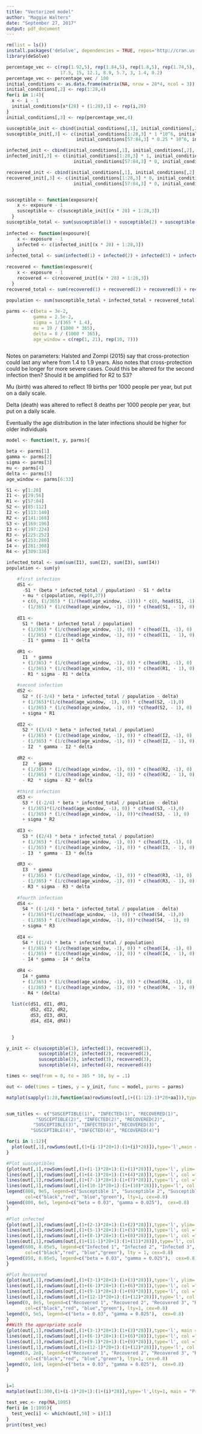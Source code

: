 ```yaml
---
title: "Vectorized model"
author: "Maggie Walters"
date: "September 27, 2017"
output: pdf_document
---
```

```r
rm(list = ls())
install.packages('deSolve', dependencies = TRUE, repos='http://cran.us.r-project.org')
library(deSolve)

```

```r
percentage_vec <- c(rep(1.92,5), rep(1.84,5), rep(1.8,5), rep(1.74,5),
                    17.5, 15, 12.1, 8.9, 5.7, 3, 1.4, 0.2)
percentage_vec <- percentage_vec / 100
initial_conditions <- as.data.frame(matrix(NA, nrow = 28*4, ncol = 3))
initial_conditions[,2] <- rep(1:28,4)
for(i in 1:4){
  x <- i - 1
  initial_conditions[x*(28) + (1:28),1] <- rep(i,28)
}
initial_conditions[,3] <- rep(percentage_vec,4)

susceptible_init <- cbind(initial_conditions[,1], initial_conditions[,2], rep(NA, 112))
susceptible_init[,3] <- c(initial_conditions[1:28,3] * 1 *10^6, initial_conditions[29:56,3] * 0.5 * 10^6, 
                          initial_conditions[57:84,3] * 0.25 * 10^6, initial_conditions[85:112,3] * 0.25 * 10^6)

infected_init <- cbind(initial_conditions[,1], initial_conditions[,2], rep(NA, 112))
infected_init[,3] <- c(initial_conditions[1:28,3] * 1, initial_conditions[29:56,3] * 0, 
                         initial_conditions[57:84,3] * 0, initial_conditions[85:112,3] * 0)

recovered_init <- cbind(initial_conditions[,1], initial_conditions[,2], rep(NA, 112))
recovered_init[,3] <- c(initial_conditions[1:28,3] * 0, initial_conditions[29:56,3] * 0, 
                         initial_conditions[57:84,3] * 0, initial_conditions[85:112,3] * 0)


susceptible <- function(exposure){
    x <- exposure - 1
    susceptible <- c(susceptible_init[(x * 28) + 1:28,3])
  }
susceptible_total <- sum(susceptible(1) + susceptible(2) + susceptible(3) + susceptible(4))
  
infected <- function(exposure){
    x <- exposure - 1
    infected <- c(infected_init[(x * 28) + 1:28,3])
  } 
infected_total <- sum(infected(1) + infected(2) + infected(3) + infected(4))
  
recovered <- function(exposure){
    x <- exposure - 1
    recovered <- c(recovered_init[(x * 28) + 1:28,3])
  } 
recovered_total <- sum(recovered(1) + recovered(2) + recovered(3) + recovered(4))
  
population <- sum(susceptible_total + infected_total + recovered_total)

parms <- c(beta = 3e-2,
          gamma = 2.5e-2,
          sigma = 1/(365 * 1.4),
          mu = 19 / (1000 * 365),
          delta = 8 / (1000 * 365),
          age_window = c(rep(1, 21), rep(10, 7)))



```

Notes on parameters:
Halsted and Zompi (2015) say that cross-protection could last any where from 1.4 to 1.9 years. Also notes that cross-protection could be longer for more severe cases. Could this be altered for the second infection then? Should it be amplified for R2 to S3?

Mu (birth) was altered to reflect 19 births per 1000 people per year, but put on a daily scale. 

Delta (death) was altered to reflect 8 deaths per 1000 people per year, but put on a daily scale. 

Eventually the age distribution in the later infections should be higher for older individuals

```r
model <- function(t, y, parms){

beta <- parms[1]
gamma <- parms[2]
sigma <- parms[3]
mu <- parms[4]
delta <- parms[5]
age_window <- parms[6:33]

S1 <- y[1:28]
I1 <- y[29:56]
R1 <- y[57:84]
S2 <- y[85:112]
I2 <- y[113:140]
R2 <- y[141:168]
S3 <- y[169:196]
I3 <- y[197:224]
R3 <- y[225:252]
S4 <- y[253:280]
I4 <- y[281:308]
R4 <- y[309:336]

infected_total <- sum(sum(I1), sum(I2), sum(I3), sum(I4))
population <- sum(y)

    #first infection
    dS1 <-  
      -S1 * (beta * infected_total / population) - S1 * delta 
      + mu * c(population, rep(0,27)) 
      + c(0, (1/365) * (1/(head(age_window, -1)))) * c(0, head(S1, -1))
      - (1/365) * (1/c(head(age_window, -1), 0)) * c(head(S1, - 1), 0)
    
    dI1 <- 
      S1 * (beta * infected_total / population)
      + (1/365) * (1/c(head(age_window, -1), 0)) * c(head(I1, -1), 0)
      - (1/365) * (1/c(head(age_window, -1), 0)) * c(head(I1, - 1), 0)
      - I1 * gamma - I1 * delta
    
    dR1 <-
      I1  * gamma 
      + (1/365) * (1/c(head(age_window, -1), 0)) * c(head(R1, -1), 0)
      - (1/365) * (1/c(head(age_window, -1), 0)) * c(head(R1, - 1), 0)
      - R1 * sigma - R1 * delta
    
    #second infection
    dS2 <- 
      S2 * ((-3/4) * beta * infected_total / population - delta) 
      + (1/365)*(1/c(head(age_window, -1), 0)) * c(head(S2, -1),0)
      - (1/365) * (1/c(head(age_window, -1), 0)) *c(head(S2, - 1), 0)
      + sigma * R1 
    
    dI2 <- 
      S2 * ((3/4) * beta * infected_total / population)
      + (1/365) * (1/c(head(age_window, -1), 0)) * c(head(I2, -1), 0)
      - (1/365) * (1/c(head(age_window, -1), 0)) * c(head(I2, - 1), 0)
      - I2  * gamma - I2 * delta
    
    dR2 <-  
      I2  * gamma  
      + (1/365) * (1/c(head(age_window, -1), 0)) * c(head(R2, -1), 0)
      - (1/365) * (1/c(head(age_window, -1), 0)) * c(head(R2, - 1), 0)
      - R2  * sigma - R2 * delta
    
    #third infection
    dS3 <- 
      S3 * ((-2/4) * beta * infected_total / population - delta) 
      + (1/365)*(1/c(head(age_window, -1), 0)) * c(head(S3, -1),0)
      - (1/365) * (1/c(head(age_window, -1), 0))*c(head(S3, - 1), 0) 
      + sigma * R2 
    
    dI3 <- 
      S3 * ((2/4) * beta * infected_total / population) 
      + (1/365) * (1/c(head(age_window, -1), 0)) * c(head(I3, -1), 0)
      - (1/365) * (1/c(head(age_window, -1), 0)) * c(head(I3, - 1), 0)
      - I3  * gamma - I3 * delta
    
    dR3 <- 
      I3  * gamma  
      + (1/365) * (1/c(head(age_window, -1), 0)) * c(head(R3, -1), 0)
      - (1/365) * (1/c(head(age_window, -1), 0)) * c(head(R3, - 1), 0)
      - R3 * sigma - R3 * delta
    
    #fourth infection
    dS4 <- 
      S4 * ((-1/4) * beta * infected_total / population - delta) 
      + (1/365)*(1/c(head(age_window, -1), 0)) * c(head(S4, -1),0)
      - (1/365) * (1/c(head(age_window, -1), 0))*c(head(S4, - 1), 0)
      + sigma * R3 
    
    dI4 <- 
      S4 * ((1/4) * beta * infected_total / population) 
      + (1/365) * (1/c(head(age_window, -1), 0)) * c(head(I4, -1), 0)
      - (1/365) * (1/c(head(age_window, -1), 0)) * c(head(I4, - 1), 0)
      - I4 * gamma - I4 * delta
    
    dR4 <- 
      I4 * gamma  
      + (1/365) * (1/c(head(age_window, -1), 0)) * c(head(R4, -1), 0)
      - (1/365) * (1/c(head(age_window, -1), 0)) * c(head(R4, - 1), 0)
      - R4 * (delta) 
    
  list(c(dS1, dI1, dR1,
         dS2, dI2, dR2,
         dS3, dI3, dR3,
         dS4, dI4, dR4))
  

  }
```


```r
y_init <- c(susceptible(1), infected(1), recovered(1),
            susceptible(2), infected(2), recovered(2),
            susceptible(3), infected(3), recovered(3),
            susceptible(4), infected(4), recovered(4))

times <- seq(from = 0, to = 365 * 10, by = .1)

out <- ode(times = times, y = y_init, func = model, parms = parms)


```


```r
matplot(sapply(1:28,function(aa)rowSums(out[,1+((1:12)-1)*28+aa])),type='l',lty=1)


sum_titles <- c("SUSCEPTIBLE(1)", "INFECTED(1)", "RECOVERED(1)",
           "SUSCEPTIBLE(2)", "INFECTED(2)", "RECOVERED(2)", 
          "SUSCEPTIBLE(3)", "INFECTED(3)","RECOVERED(3)", 
         "SUSCEPTIBLE(4)", "INFECTED(4)", "RECOVERED(4)")

for(i in 1:12){
  plot(out[,1],rowSums(out[,(1+(i-1)*28+1):(1+(i)*28)]),type='l',main = sum_titles[i], ylim= range(0:1e6))
}

#Plot susceptibles
{plot(out[,1],rowSums(out[,(1+(1-1)*28+1):(1+(1)*28)]),type='l', ylim= range(0:1e6), main = "Susceptible")
lines(out[,1],rowSums(out[,(1+(4-1)*28+1):(1+(4)*28)]),type='l', col ="red")
lines(out[,1],rowSums(out[,(1+(7-1)*28+1):(1+(7)*28)]),type='l', col ="blue")
lines(out[,1],rowSums(out[,(1+(10-1)*28+1):(1+(10)*28)]),type='l', col ="green")
legend(800, 9e5, legend=c("Susceptible 1", "Susceptible 2", "Susceptible 3", "Susceptible 4"),
       col=c("black","red", "blue","green"), lty=1, cex=0.8)
legend(800, 6e5, legend=c("beta = 0.03", "gamma = 0.025"),  cex=0.8)
}

#Plot infected
{plot(out[,1],rowSums(out[,(1+(2-1)*28+1):(1+(2)*28)]),type='l', ylim= range(0:1e6), main = "Infected")
lines(out[,1],rowSums(out[,(1+(5-1)*28+1):(1+(5)*28)]),type='l', col ="red")
lines(out[,1],rowSums(out[,(1+(8-1)*28+1):(1+(8)*28)]),type='l', col ="blue")
lines(out[,1],rowSums(out[,(1+(11-1)*28+1):(1+(11)*28)]),type='l', col ="green")
legend(600, 8.05e5, legend=c("Infected 1", "Infected 2", "Infected 3", "Infected 4"),
       col=c("black","red", "blue","green"), lty = 1, cex=0.8)
legend(850, 8.05e5, legend=c("beta = 0.03", "gamma = 0.025"),  cex=0.8)
}

#Plot Recovered
{plot(out[,1],rowSums(out[,(1+(3-1)*28+1):(1+(3)*28)]),type='l', ylim= range(0:1e6), main = "Recovered")
lines(out[,1],rowSums(out[,(1+(6-1)*28+1):(1+(6)*28)]),type='l', col ="red")
lines(out[,1],rowSums(out[,(1+(9-1)*28+1):(1+(9)*28)]),type='l', col ="blue")
lines(out[,1],rowSums(out[,(1+(12-1)*28+1):(1+(12)*28)]),type='l', col ="green")
legend(0, 8e5, legend=c("Recovered 1", "Recovered 2", "Recovered 3", "Recovered 4"),
       col=c("black","red", "blue","green"), lty=1, cex=0.8)
legend(0, 5e5, legend=c("beta = 0.03", "gamma = 0.025"),  cex=0.8)
}
##With the appropriate scale
{plot(out[,1],rowSums(out[,(1+(3-1)*28+1):(1+(3)*28)]),type='l', main = "Recovered")
lines(out[,1],rowSums(out[,(1+(6-1)*28+1):(1+(6)*28)]),type='l', col ="red")
lines(out[,1],rowSums(out[,(1+(9-1)*28+1):(1+(9)*28)]),type='l', col ="blue")
lines(out[,1],rowSums(out[,(1+(12-1)*28+1):(1+(12)*28)]),type='l', col ="green")
legend(0, 2e8, legend=c("Recovered 1", "Recovered 2", "Recovered 3", "Recovered 4"),
       col=c("black","red", "blue","green"), lty=1, cex=0.8)
legend(0, 1e8, legend=c("beta = 0.03", "gamma = 0.025"),  cex=0.8)
}


i=1
matplot(out[1:300,(1+(i-1)*28+1):(1+(i)*28)],type='l',lty=1, main = "Proportion of R1 Ages When R-nought is 2")


```


```r
test_vec <- rep(NA,1095)
for(i in 1:1095){
  test_vec[i] <- which(out[,58] > i)[1]
}
print(test_vec)
```

